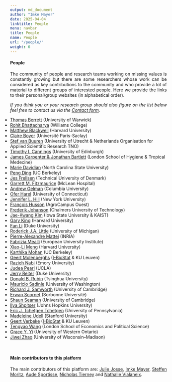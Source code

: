 ```yaml
---
output: md_document
author: "Imke Mayer"
date: 2025-04-04
linktitle: People
menu: navbar
title: People
name: People
url: "/people/"
weight: 6
---
```


#### People
<p align="justify">The community of people and research teams working on missing values is constantly growing but there are some researchers whose work can be considered as key contributions to the community and who provide a lot of material to different groups of interested people. Here we provide the links to their personal/group websites (in alphabetical order).</p>

<p align="justify"><i>If you think you or your research group should also figure on the list below feel free to contact us via the <a href="/contact/">Contact form</a>.</i></p>

<ul class="list-group" id="people-list">
<li class="list-group-item"> <a href="https://thomasberrett.github.io/" target="_blank">Thomas Berrett</a> (University of Warwick)</li>
<li class="list-group-item"> <a href="https://rohit-bhattacharya.com/" target="_blank">Rohit Bhattacharya</a> (Williams College)</li>
<li class="list-group-item"> <a href="http://www.mattblackwell.org" target="_blank">Matthew Blackwell</a> (Harvard University)</li>
<li class="list-group-item"> <a href="https://www.imo.universite-paris-saclay.fr/~claire.boyer/" target="_blank">Claire Boyer</a> (Université Paris-Saclay)</li>
<li class="list-group-item"> <a href="https://stefvanbuuren.name" target="_blank">Stef van Buuren</a> (University of Utrecht & Netherlands Organisation for Applied Scientific Research TNO)</li>
<li class="list-group-item"> <a href="https://www.maths.ed.ac.uk/~tcannings/About_Me.html" target="_blank">Timothy I. Cannings</a> (University of Edinburgh)</li>
<li class="list-group-item"> <a href="https://missingdata.lshtm.ac.uk/introduction-to-missing-data" target="_blank">James Carpenter & Jonathan Bartlett</a> (London School of Hygiene & Tropical Medecine)</li>
<li class="list-group-item"> <a href="https://www4.stat.ncsu.edu/~davidian/index.html" target="_blank">Marie Davidian</a> (North Carolina State University)</li>
<li class="list-group-item"> <a href="https://sites.google.com/site/pengdingpku/" target="_blank">Peng Ding</a> (UC Berkeley)</li>
<li class="list-group-item"> <a href="https://frellsen.org/" target="_blank">Jes Frellsen</a> (Technical University of Denmark)</li>
<li class="list-group-item"> <a href="https://www.mcleanhospital.org/profile/garrett-fitzmaurice" target="_blank">Garrett M. Fitzmaurice</a> (McLean Hospital)</li>
<li class="list-group-item"> <a href="http://www.stat.columbia.edu/~gelman/" target="_blank">Andrew Gelman</a> (Columbia University)</li>
<li class="list-group-item"> <a href="https://ofer-harel.uconn.edu/" target="_blank">Ofer Harel</a> (University of Connecticut)</li>
<li class="list-group-item"> <a href="https://steinhardt.nyu.edu/faculty/Jennifer_L_Hill" target="_blank">Jennifer L. Hill</a> (New York University)</li>
<li class="list-group-item"> <a href="https://husson.github.io/" target="_blank">François Husson</a> (AgroCampus Ouest)</li>
<li class="list-group-item"> <a href="https://www.fredjo.com/" target="_blank">Frederik Johanson</a> (Chalmers University of Technology)</li>
<li class="list-group-item"> <a href="https://sites.google.com/view/jaekwangkim/home" target="_blank">Jae-Kwang Kim</a> (Iowa State University & KAIST)</li>
<li class="list-group-item"> <a href="https://gking.harvard.edu" target="_blank">Gary King</a> (Harvard University)</li>
<li class="list-group-item"> <a href="https://www2.stat.duke.edu/~fl35/" target="_blank">Fan Li</a> (Duke University)</li>
<li class="list-group-item"> <a href="https://sites.google.com/a/umich.edu/rod-little/" target="_blank">Roderick J.A. Little</a> (University of Michigan)</li>
<li class="list-group-item"> <a href="https://pamattei.github.io/" target="_blank">Pierre-Alexandre Mattei</a> (INRIA)</li>
<li class="list-group-item"> <a href="https://sites.google.com/unifi.it/fabriziamealli" target="_blank">Fabrizia Mealli</a> (European University Institute)</li>
<li class="list-group-item"> <a href="https://statistics.fas.harvard.edu/people/xiao-li-meng" target="_blank">Xiao-Li Meng</a> (Harvard University)</li>
<li class="list-group-item"> <a href="http://www.karthikamohan.com" target="_blank">Karthika Mohan</a> (UC Berkeley)</li>
<li class="list-group-item"> <a href="https://www.kuleuven.be/wieiswie/en/person/u0056633" target="_blank">Geert Molenberghs</a> (<a href="https://ibiostat.be/online-resources" target="_blank">I-BioStat</a> & KU Leuven)</li>
<li class="list-group-item"> <a href="https://raziehnabi.com/" target="_blank">Razieh Nabi</a> (Emory University)</li>
<li class="list-group-item"> <a href="http://bayes.cs.ucla.edu/jp_home.html" target="_blank">Judea Pearl</a> (UCLA)</li>
<li class="list-group-item"> <a href="http://www2.stat.duke.edu/~jerry/" target="_blank">Jerry Reiter</a> (Duke University)</li>
<li class="list-group-item"> <a href="https://statistics.fas.harvard.edu/people/donald-b-rubin" target="_blank">Donald B. Rubin</a> (Tsinghua University)</li>
<li class="list-group-item"> <a href="https://faculty.washington.edu/msadinle/index.html" target="_blank">Mauricio Sadinle</a> (University of Washington)</li>
<li class="list-group-item"> <a href="https://www.statslab.cam.ac.uk/~rjs57/" target="_blank">Richard J. Samworth</a> (University of Cambridge)</li>
<li class="list-group-item"> <a href="https://erwanscornet.github.io/" target="_blank">Erwan Scornet</a> (Sorbonne Université)</li>
<li class="list-group-item"> <a href="https://www.mrc-bsu.cam.ac.uk/people/in-alphabetical-order/n-to-s/shaun-seaman/" target="_blank">Shaun Seaman</a> (University of Cambridge)</li>
<li class="list-group-item"> <a href="https://engineering.jhu.edu/faculty/ilya-shpitser/" target="_blank">Ilya Shpitser</a> (Johns Hopkins University)</li>
<li class="list-group-item"> <a href="https://statistics.wharton.upenn.edu/profile/ett/" target="_blank">Eric J. Tchetgen Tchetgen</a> (University of Pennsylvania)</li>
<li class="list-group-item"> <a href="https://people.orie.cornell.edu/mru8/" target="_blank">Madeleine Udell</a> (Stanford University)</li>
<li class="list-group-item"> <a href="https://gbiomed.kuleuven.be/biostat/geertverbeke" target="_blank">Geert Verbeke</a> (<a href="https://ibiostat.be/online-resources" target="_blank">I-BioStat</a> & KU Leuven)</li>
<li class="list-group-item"> <a href="https://personal.lse.ac.uk/wangt60/" target="_blank">Tengyao Wang</a> (London School of Economics and Political Science)</li>
<li class="list-group-item"> <a href="https://fisher.stats.uwo.ca/faculty/yyi/" target="_blank">Grace Y. Yi</a> (University of Western Ontario)</li>
<li class="list-group-item"> <a href="https://biostat.wiscweb.wisc.edu/staff/zhao-jiwei/" target="_blank">Jiwei Zhao</a> (University of Wisconsin–Madison)</li>
</ul>



</br>

#### Main contributors to this platform

<p align="justify">The main contributors of this platform are: <a href="http://juliejosse.com" target="_blank">Julie Josse</a>, <a href="http://www.imkemayer.com" target="_blank">Imke Mayer</a>, <a href="https://www.researchgate.net/profile/Steffen_Moritz2" target="_blank">Steffen Moritz</a>, <a href="https://audesportisse.github.io" target="_blank">Aude Sportisse</a>, <a href="https://www.njtierney.com" target="_blank">Nicholas Tierney</a> and <a href="http://www.nathalievialaneix.eu" target="_blank">Nathalie Vialaneix</a>.
</p>


<style type="text/css">
#people-list
{
	padding: 0px;
}
</style>
